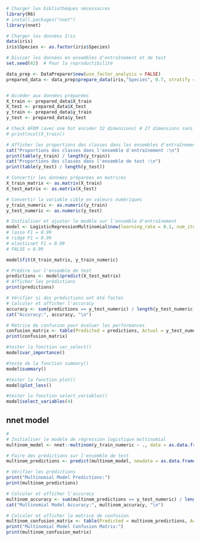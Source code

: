 ```r

# Charger les bibliothèques nécessaires
library(R6)
# install.packages("nnet")
library(nnet)

# Charger les données Iris
data(iris)
iris$Species <- as.factor(iris$Species)

```


```r

# Diviser les données en ensembles d'entraînement et de test
set.seed(42)  # Pour la reproductibilité

data_prep <- DataPreparer$new(use_factor_analysis = FALSE)
prepared_data <- data_prep$prepare_data(iris,"Species", 0.7, stratify = TRUE)


# Accéder aux données préparées
X_train <- prepared_data$X_train
X_test <- prepared_data$X_test
y_train <- prepared_data$y_train
y_test <- prepared_data$y_test

# Check AFDM (avec one hot encoder 32 dimensions) # 27 dimensions sans one hot encoder, encore réduire ?
# print(ncol(X_train))

# Afficher les proportions des classes dans les ensembles d'entraînement et de test
cat("Proportions des classes dans l'ensemble d'entraînement :\n")
print(table(y_train) / length(y_train))
cat("Proportions des classes dans l'ensemble de test :\n")
print(table(y_test) / length(y_test))

# Convertir les données préparées en matrices
X_train_matrix <- as.matrix(X_train)
X_test_matrix <- as.matrix(X_test)

# Convertir la variable cible en valeurs numériques
y_train_numeric <- as.numeric(y_train)
y_test_numeric <- as.numeric(y_test)
```


```r
# Initialiser et ajuster le modèle sur l'ensemble d'entraînement
model <- LogisticRegressionMultinomial$new(learning_rate = 0.1, num_iterations = 300, loss="logistique", optimizer="adam", use_early_stopping=TRUE, regularization = "L1")
# lasso F1 = 0.99
# ridge F1 = 0.99
# elasticnet F1 = 0.99
# FALSE = 0.99

model$fit(X_train_matrix, y_train_numeric)
```


```r
# Prédire sur l'ensemble de test
predictions <- model$predict(X_test_matrix)
# Afficher les prédictions
print(predictions)
```


```r
# Vérifier si des prédictions ont été faites
# Calculer et afficher l'accuracy
accuracy <- sum(predictions == y_test_numeric) / length(y_test_numeric)
cat("Accuracy:", accuracy, "\n")

# Matrice de confusion pour évaluer les performances
confusion_matrix <- table(Predicted = predictions, Actual = y_test_numeric)
print(confusion_matrix)
```


```r
#tester la fonction var_select()
model$var_importance()
```

```r
#teste de la fonction summary()
model$summary()
```


```r
#tester la fonction plot()
model$plot_loss()
```


```r
#tester la fonction select_variables()
model$select_variables(4)
```




## nnet model

```r
# 
# Initialiser le modèle de régression logistique multinomial
multinom_model <- nnet::multinom(y_train_numeric ~ ., data = as.data.frame(X_train_matrix))

# Faire des prédictions sur l'ensemble de test
multinom_predictions <- predict(multinom_model, newdata = as.data.frame(X_test_matrix))

# Vérifier les prédictions
print("Multinomial Model Predictions:")
print(multinom_predictions)

# Calculer et afficher l'accuracy
multinom_accuracy <- sum(multinom_predictions == y_test_numeric) / length(y_test_numeric)
cat("Multinomial Model Accuracy:", multinom_accuracy, "\n")

# Calculer et afficher la matrice de confusion
multinom_confusion_matrix <- table(Predicted = multinom_predictions, Actual = y_test_numeric)
print("Multinomial Model Confusion Matrix:")
print(multinom_confusion_matrix)
```
